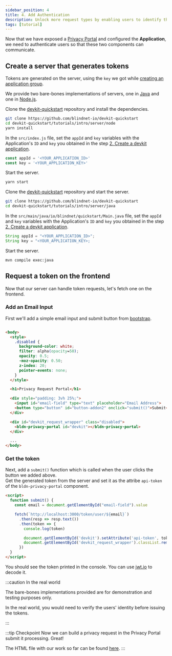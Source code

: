 ```yaml
---
sidebar_position: 4
title: 4. Add Authentication
description: Unlock more request types by enabling users to identify themselves
tags: [tutorial]
---
```



Now that we have exposed a [Privacy Portal](https://github.com/blindnet-io/devkit-quickstart/blob/main/tutorials/intro/web/1-expose-request-interface-event-listener.html) and configured the **Application**, we need to authenticate users so that these two components can communicate.

## Create a server that generates tokens

Tokens are generated on the server, using the `key` we got while [creating an application group](./dashboard#step-2-create-an-application-group).

We provide two bare-bones implementations of servers, one in [Java](https://github.com/blindnet-io/devkit-quickstart/tree/main/tutorials/intro/server/java)
and one in [Node.js](https://github.com/blindnet-io/devkit-quickstart/tree/main/tutorials/intro/server/node).

<Tabs groupId="lang-server">
<TabItem value="node" label="Node.js" default>

Clone the [devkit-quickstart](https://github.com/blindnet-io/devkit-quickstart) repository and install the dependencies.

```bash
git clone https://github.com/blindnet-io/devkit-quickstart
cd devkit-quickstart/tutorials/intro/server/node
yarn install
```

In the `src/index.js` file, set the `appId` and `key` variables with the Application's `ID` and `key` you obtained in the step [2. Create a devkit application](./02-dashboard.mdx).

```js
const appId = '<YOUR_APPLICATION_ID>'
const key = '<YOUR_APPLICATION_KEY>'
```

Start the server.

```bash
yarn start
```

</TabItem>
<TabItem value="java" label="Java">

Clone the [devkit-quickstart](https://github.com/blindnet-io/devkit-quickstart) repository and start the server.

```bash
git clone https://github.com/blindnet-io/devkit-quickstart
cd devkit-quickstart/tutorials/intro/server/java
```

In the `src/main/java/io/blindnet/quickstart/Main.java` file, set the `appId` and `key` variables with the Application's `ID` and `key` you obtained in the step [2. Create a devkit application](./02-dashboard.mdx).

```java
String appId = "<YOUR_APPLICATION_ID>";
String key = "<YOUR_APPLICATION_KEY>;
```

Start the server.

```bash
mvn compile exec:java
```

</TabItem>
</Tabs>

## Request a token on the frontend

Now that our server can handle token requests, let's fetch one on the frontend.

### Add an Email Input

First we'll add a simple email input and submit button from [bootstrap](https://getbootstrap.com/docs/5.2/forms/input-group/).

```html

<body>
  <style>
    .disabled {
      background-color: white;
      filter: alpha(opacity=50);
      opacity: 0.5;
      -moz-opacity: 0.50;
      z-index: 20;
      pointer-events: none;
    }
  </style>

  <h1>Privacy Request Portal</h1>

  <div style="padding: 3vh 25%;">
    <input id="email-field" type="text" placeholder="Email Address">
    <button type="button" id="button-addon2" onclick="submit()">Submit</button>
  </div>

  <div id="devkit_request_wrapper" class="disabled">
    <bldn-privacy-portal id="devkit"></bldn-privacy-portal>
  </div>

  ...
</body>
```

### Get the token

Next, add a `submit()` function which is called when the user clicks the button we added above.  
Get the generated token from the server and set it as the attribe `api-token` of the `bldn-privacy-portal` component.

```html
<script>
  function submit() {
    const email = document.getElementById("email-field").value

    fetch(`http://localhost:3000/token/user/${email}`)
      .then(resp => resp.text())
      .then(token => {
        console.log(token)

        document.getElementById('devkit').setAttribute('api-token', token)
        document.getElementById('devkit_request_wrapper').classList.remove("disabled")
      })
  }
</script>
```

You should see the token printed in the console. You can use [jwt.io](https://jwt.io) to decode it.

:::caution In the real world

The bare-bones implementations provided are for demonstration and testing purposes only.

In the real world, you would need to verify the users' identity before issuing the tokens.

:::

:::tip Checkpoint
Now we can build a privacy request in the Privacy Portal submit it processing. Great!

The HTML file with our work so far can be found [here](https://github.com/blindnet-io/devkit-quickstart/blob/main/tutorials/intro/web/2-add-authentication.html).
:::
